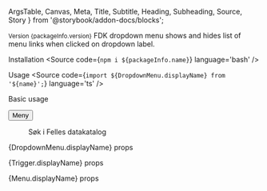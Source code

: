   ArgsTable,
  Canvas,
  Meta,
  Title,
  Subtitle,
  Heading,
  Subheading,
  Source,
  Story
} from '@storybook/addon-docs/blocks';



<Meta title='Components/Dropdown menu' />

<Title>Dropdown menu</Title>
<Subtitle>
  <small>Version {packageInfo.version}</small>
</Subtitle>
<Subtitle>
  FDK dropdown menu shows and hides list of menu links when clicked on dropdown
  label.
</Subtitle>

<Heading>Installation</Heading>
<Source code={`npm i ${packageInfo.name}`} language='bash' />

<Heading>Usage</Heading>
<Source
  code={`import ${DropdownMenu.displayName} from '${name}';`}
  language='ts'
/>

<Subheading>Basic usage</Subheading>

<Canvas>
  <Story name='Basic usage'>
    <DropdownMenu isOpen={true}>
      <Trigger>
        <button>Meny</button>
      </Trigger>
      <Menu>
        <Link href='https://data.norge.no'>Søk i Felles datakatalog</Link>
      </Menu>
    </DropdownMenu>
  </Story>
</Canvas>

<Heading>{DropdownMenu.displayName} props</Heading>
<ArgsTable of={DropdownMenu} />

<Heading>{Trigger.displayName} props</Heading>
<ArgsTable of={Trigger} />

<Heading>{Menu.displayName} props</Heading>
<ArgsTable of={Menu} />
